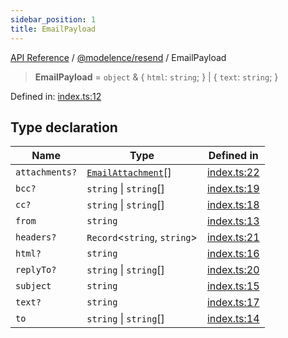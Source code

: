 ```yaml
---
sidebar_position: 1
title: EmailPayload
---
```


[API Reference](/api-reference/@modelence/resend/type-aliases/../../../index) / [@modelence/resend](/api-reference/@modelence/resend/type-aliases/../index) / EmailPayload

> **EmailPayload** = `object` & \{ `html`: `string`; \} \| \{ `text`: `string`; \}

Defined in: [index.ts:12](https://github.com/modelence/modelence/blob/b76bfde8ca036f6681de1ab2886a5a8ccf43aff5/packages/resend/src/index.ts#L12)

## Type declaration

| Name | Type | Defined in |
| ------ | ------ | ------ |
| `attachments?` | [`EmailAttachment`](/api-reference/@modelence/resend/type-aliases/EmailAttachment)[] | [index.ts:22](https://github.com/modelence/modelence/blob/b76bfde8ca036f6681de1ab2886a5a8ccf43aff5/packages/resend/src/index.ts#L22) |
| `bcc?` | `string` \| `string`[] | [index.ts:19](https://github.com/modelence/modelence/blob/b76bfde8ca036f6681de1ab2886a5a8ccf43aff5/packages/resend/src/index.ts#L19) |
| `cc?` | `string` \| `string`[] | [index.ts:18](https://github.com/modelence/modelence/blob/b76bfde8ca036f6681de1ab2886a5a8ccf43aff5/packages/resend/src/index.ts#L18) |
| `from` | `string` | [index.ts:13](https://github.com/modelence/modelence/blob/b76bfde8ca036f6681de1ab2886a5a8ccf43aff5/packages/resend/src/index.ts#L13) |
| `headers?` | `Record`\<`string`, `string`\> | [index.ts:21](https://github.com/modelence/modelence/blob/b76bfde8ca036f6681de1ab2886a5a8ccf43aff5/packages/resend/src/index.ts#L21) |
| `html?` | `string` | [index.ts:16](https://github.com/modelence/modelence/blob/b76bfde8ca036f6681de1ab2886a5a8ccf43aff5/packages/resend/src/index.ts#L16) |
| `replyTo?` | `string` \| `string`[] | [index.ts:20](https://github.com/modelence/modelence/blob/b76bfde8ca036f6681de1ab2886a5a8ccf43aff5/packages/resend/src/index.ts#L20) |
| `subject` | `string` | [index.ts:15](https://github.com/modelence/modelence/blob/b76bfde8ca036f6681de1ab2886a5a8ccf43aff5/packages/resend/src/index.ts#L15) |
| `text?` | `string` | [index.ts:17](https://github.com/modelence/modelence/blob/b76bfde8ca036f6681de1ab2886a5a8ccf43aff5/packages/resend/src/index.ts#L17) |
| `to` | `string` \| `string`[] | [index.ts:14](https://github.com/modelence/modelence/blob/b76bfde8ca036f6681de1ab2886a5a8ccf43aff5/packages/resend/src/index.ts#L14) |
